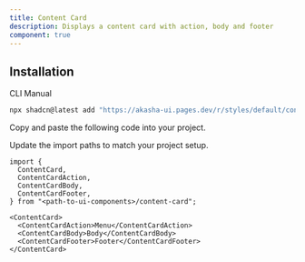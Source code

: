 ```yaml
---
title: Content Card
description: Displays a content card with action, body and footer
component: true
---
```


<ComponentPreview name="content-card-demo" />

## Installation

<Tabs defaultValue="cli">

<TabsList>
  <TabsTrigger value="cli">CLI</TabsTrigger>
  <TabsTrigger value="manual">Manual</TabsTrigger>
</TabsList>
<TabsContent value="cli">

```bash
npx shadcn@latest add "https://akasha-ui.pages.dev/r/styles/default/content-card.json"
```

</TabsContent>

<TabsContent value="manual">

<Steps>

<Step>Copy and paste the following code into your project.</Step>

<ComponentSource name="content-card" />

<Step>Update the import paths to match your project setup.</Step>

</Steps>

</TabsContent>

</Tabs>

```tsx
import {
  ContentCard,
  ContentCardAction,
  ContentCardBody,
  ContentCardFooter,
} from "<path-to-ui-components>/content-card";
```

```tsx
<ContentCard>
  <ContentCardAction>Menu</ContentCardAction>
  <ContentCardBody>Body</ContentCardBody>
  <ContentCardFooter>Footer</ContentCardFooter>
</ContentCard>
```
